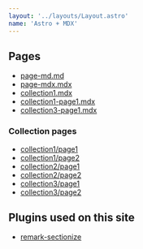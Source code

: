 ```yaml
---
layout: '../layouts/Layout.astro'
name: 'Astro + MDX'
---
```


## Pages

- [page-md.md](page-md)
- [page-mdx.mdx](page-mdx)
- [collection1.mdx](collection1)
- [collection1-page1.mdx](collection1-page1)
- [collection3-page1.mdx](collection3-page1)

### Collection pages

- [collection1/page1](collection1/page1)
- [collection1/page2](collection1/page2)
- [collection2/page1](collection2/page1)
- [collection2/page2](collection2/page2)
- [collection3/page1](collection3/page1)
- [collection3/page2](collection3/page2)

## Plugins used on this site

- [remark-sectionize](https://github.com/jake-low/remark-sectionize)

